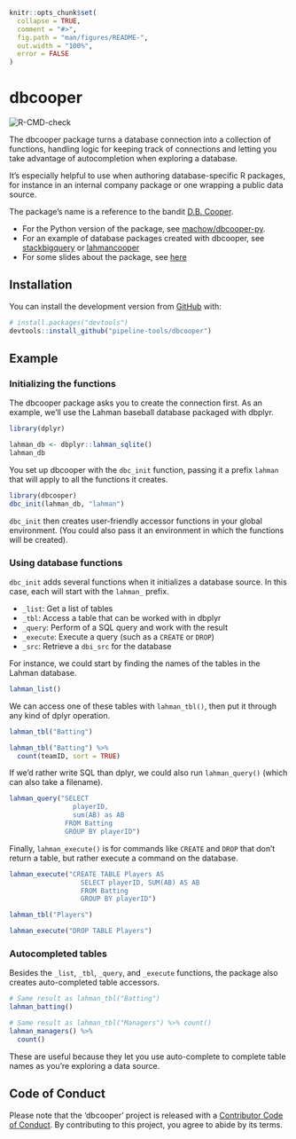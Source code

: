 <!-- README.md is generated from README.Rmd. Please edit that file -->

```r
knitr::opts_chunk$set(
  collapse = TRUE,
  comment = "#>",
  fig.path = "man/figures/README-",
  out.width = "100%",
  error = FALSE
)
```

# dbcooper

<!-- badges: start -->
![R-CMD-check](https://github.com/pipeline-tools/dbcooper/workflows/R-CMD-check/badge.svg)
<!-- badges: end -->

The dbcooper package turns a database connection into a collection of functions, handling logic for keeping track of connections and letting you take advantage of autocompletion when exploring a database.

It's especially helpful to use when authoring database-specific R packages, for instance in an internal company package or one wrapping a public data source.

The package's name is a reference to the bandit [D.B. Cooper](https://en.wikipedia.org/wiki/D._B._Cooper).

* For the Python version of the package, see [machow/dbcooper-py](https://github.com/machow/dbcooper-py).
* For an example of database packages created with dbcooper, see [stackbigquery](https://github.com/dgrtwo/stackbigquery/) or [lahmancooper](https://github.com/pipeline-tools/lahmancooper)
* For some slides about the package, see [here](http://varianceexplained.org/files/dbcooper-rstudio-conf-2022.pdf)

## Installation

You can install the development version from [GitHub](https://github.com/) with:

``` r
# install.packages("devtools")
devtools::install_github("pipeline-tools/dbcooper")
```

## Example

### Initializing the functions

The dbcooper package asks you to create the connection first. As an example, we'll use the Lahman baseball database packaged with dbplyr.

```r
library(dplyr)

lahman_db <- dbplyr::lahman_sqlite()
lahman_db
```

You set up dbcooper with the `dbc_init` function, passing it a prefix `lahman` that will apply to all the functions it creates.

```r
library(dbcooper)
dbc_init(lahman_db, "lahman")
```

`dbc_init` then creates user-friendly accessor functions in your global environment. (You could also pass it an environment in which the functions will be created).

### Using database functions

`dbc_init` adds several functions when it initializes a database source. In this case, each will start with the `lahman_` prefix.

* `_list`: Get a list of tables
* `_tbl`: Access a table that can be worked with in dbplyr
* `_query`: Perform of a SQL query and work with the result
* `_execute`: Execute a query (such as a `CREATE` or `DROP`)
* `_src`: Retrieve a `dbi_src` for the database

For instance, we could start by finding the names of the tables in the Lahman database.

```r
lahman_list()
```

We can access one of these tables with `lahman_tbl()`, then put it through any kind of dplyr operation.

```r
lahman_tbl("Batting")

lahman_tbl("Batting") %>%
  count(teamID, sort = TRUE)
```

If we'd rather write SQL than dplyr, we could also run `lahman_query()` (which can also take a filename).

```r
lahman_query("SELECT
                playerID,
                sum(AB) as AB
              FROM Batting
              GROUP BY playerID")
```

Finally, `lahman_execute()` is for commands like `CREATE` and `DROP` that don't return a table, but rather execute a command on the database.

```r
lahman_execute("CREATE TABLE Players AS
                  SELECT playerID, SUM(AB) AS AB
                  FROM Batting
                  GROUP BY playerID")

lahman_tbl("Players")

lahman_execute("DROP TABLE Players")
```

### Autocompleted tables

Besides the `_list`, `_tbl`, `_query`, and `_execute` functions, the package also creates auto-completed table accessors.

```r
# Same result as lahman_tbl("Batting")
lahman_batting()

# Same result as lahman_tbl("Managers") %>% count()
lahman_managers() %>%
  count()
```

These are useful because they let you use auto-complete to complete table names as you're exploring a data source.

## Code of Conduct

Please note that the 'dbcooper' project is released with a
[Contributor Code of Conduct](https://github.com/pipeline-tools/dbcooper/blob/main/CODE_OF_CONDUCT.md).
By contributing to this project, you agree to abide by its terms.
